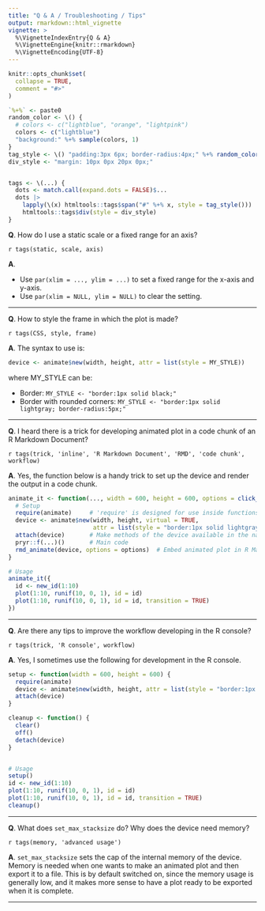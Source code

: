 ```yaml
---
title: "Q & A / Troubleshooting / Tips"
output: rmarkdown::html_vignette
vignette: >
  %\VignetteIndexEntry{Q & A}
  %\VignetteEngine{knitr::rmarkdown}
  %\VignetteEncoding{UTF-8}
---
```


```r
knitr::opts_chunk$set(
  collapse = TRUE,
  comment = "#>"
)
```

```r
`%+%` <- paste0
random_color <- \() {
  # colors <- c("lightblue", "orange", "lightpink")
  colors <- c("lightblue")
  "background:" %+% sample(colors, 1)
}
tag_style <- \() "padding:3px 6px; border-radius:4px;" %+% random_color()
div_style <- "margin: 10px 0px 20px 0px;"


tags <- \(...) {
  dots <- match.call(expand.dots = FALSE)$...
  dots |>
    lapply(\(x) htmltools::tags$span("#" %+% x, style = tag_style())) |>
    htmltools::tags$div(style = div_style)
}
```

<style>
</style>





**Q**. How do I use a static scale or a fixed range for an axis?

`r tags(static, scale, axis)`

**A**. 

- Use `par(xlim = ..., ylim = ...)` to set a fixed range for the x-axis and y-axis.
- Use `par(xlim = NULL, ylim = NULL)` to clear the setting.



<!-- --- -->

<!-- **Q**. Why does `animate` use dynamic scale? -->

<!-- `r tags(scale)` -->

<!-- **A**. During development, both static scale and dynamic scale have been considered. Here is the comparison of the two scales in the case of a static plot and in the case of a dynamic plot. (Dynamic plot refers to that ) -->



---

**Q**. How to style the frame in which the plot is made?

`r tags(CSS, style, frame)`

**A**. The syntax to use is:
```r
device <- animate$new(width, height, attr = list(style = MY_STYLE))
```
where MY_STYLE can be:

- Border: `MY_STYLE <- "border:1px solid black;"`
- Border with rounded corners: `MY_STYLE <- "border:1px solid lightgray; border-radius:5px;"`




---

**Q**. I heard there is a trick for developing animated plot in a code chunk of an R Markdown Document?

`r tags(trick, 'inline', 'R Markdown Document', 'RMD', 'code chunk', workflow)`

**A**. Yes, the function below is a handy trick to set up the device and render the output in a code chunk.

```r
animate_it <- function(..., width = 600, height = 600, options = click_to_play()) {
  # Setup
  require(animate)     # 'require' is designed for use inside functions
  device <- animate$new(width, height, virtual = TRUE, 
                        attr = list(style = "border:1px solid lightgray"))
  attach(device)       # Make methods of the device available in the namespace
  pryr::f(...)()       # Main code
  rmd_animate(device, options = options)  # Embed animated plot in R Markdown Document
}

# Usage
animate_it({
  id <- new_id(1:10)
  plot(1:10, runif(10, 0, 1), id = id)
  plot(1:10, runif(10, 0, 1), id = id, transition = TRUE)
})
```

---


**Q**. Are there any tips to improve the workflow developing in the R console?

`r tags(trick, 'R console', workflow)`

**A**. Yes, I sometimes use the following for development in the R console.

```r
setup <- function(width = 600, height = 600) {
  require(animate)
  device <- animate$new(width, height, attr = list(style = "border:1px solid lightgray"))
  attach(device)
}

cleanup <- function() {
  clear()
  off()
  detach(device)
}


# Usage 
setup()
id <- new_id(1:10)
plot(1:10, runif(10, 0, 1), id = id)
plot(1:10, runif(10, 0, 1), id = id, transition = TRUE)
cleanup()
```


---

**Q**. What does `set_max_stacksize` do? Why does the device need memory?

`r tags(memory, 'advanced usage')`

**A**. `set_max_stacksize` sets the cap of the internal memory of the device. Memory is needed when one wants to make an animated plot and then export it to a file. This is by default switched on, since the memory usage is generally low, and it makes more sense to have a plot ready to be exported when it is complete.

---

